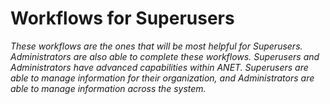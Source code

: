 
<Meta title="2. ANET Superuser Stories/0. Introduction" />

# Workflows for Superusers

*These workflows are the ones that will be most helpful for Superusers. Administrators are also
able to complete these workflows. Superusers and Administrators have advanced capabilities within
ANET. Superusers are able to manage information for their organization, and Administrators are able
to manage information across the system.*
